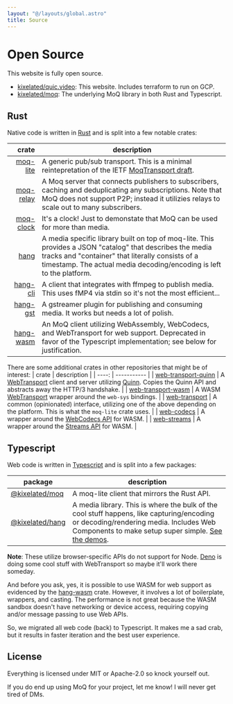 ```yaml
---
layout: "@/layouts/global.astro"
title: Source
---
```


# Open Source

This website is fully open source.

- [kixelated/quic.video](https://github.com/kixelated/quic.video): This website. Includes terraform to run on GCP.
- [kixelated/moq](https://github.com/kixelated/moq-rs): The underlying MoQ library in both Rust and Typescript.

## Rust
Native code is written in [Rust](https://github.com/kixelated/moq/tree/main/rs) and is split into a few notable crates:

|                                                                               crate | description                                                                                                                                           |
| ----------------------------------------------------------------------------------: | ----------------------------------------------------------------------------------------------------------------------------------------------------- |
|                [moq-lite](https://docs.rs/moq-lite/latest/moq_lite/) | A generic pub/sub transport. This is a minimal reintepretation of the IETF [MoqTransport draft](https://datatracker.ietf.org/doc/draft-ietf-moq-transport/).  |
|                [moq-relay](https://github.com/kixelated/moq/tree/main/rs/moq-relay) | A Moq server that connects publishers to subscribers, caching and deduplicating any subscriptions. Note that MoQ does not support P2P; instead it utilizies relays to scale out to many subscribers.                                                            |
|                [moq-clock](https://github.com/kixelated/moq/tree/main/rs/moq-clock) | It's a clock! Just to demonstate that MoQ can be used for more than media.                                                                            |
|                    [hang](https://docs.rs/hang/latest/hang/) | A media specific library built on top of moq-lite. This provides a JSON "catalog" that describes the media tracks and "container" that literally consists of a timestamp. The actual media decoding/encoding is left to the platform. |
|                    [hang-cli](https://github.com/kixelated/moq/tree/main/hang-cli) | A client that integrates with ffmpeg to publish media. This uses fMP4 via stdin so it's not the most efficient...                                                                                             |
|                    [hang-gst](https://github.com/kixelated/moq/tree/main/hang-gst) | A gstreamer plugin for publishing and consuming media. It works but needs a lot of polish. |
|                    [hang-wasm](https://github.com/kixelated/moq/tree/main/hang-wasm) | An MoQ client utilizing WebAssembly, WebCodecs, and WebTransport for web support. Deprecated in favor of the Typescript implementation; see below for justification. |


There are some additional crates in other repositories that might be of interest:
| crate | description |
| ----: | ----------- |
| [web-transport-quinn](https://docs.rs/web-transport-quinn/latest/web_transport_quinn/) | A [WebTransport](https://datatracker.ietf.org/doc/draft-ietf-webtrans-http3/) client and server utilizing [Quinn](https://github.com/quinn-rs/quinn). Copies the Quinn API and abstracts away the HTTP/3 handshake.  |
| [web-transport-wasm](https://github.com/kixelated/web-transport-rs/tree/main/web-transport-wasm) | A WASM [WebTransport](https://datatracker.ietf.org/doc/draft-ietf-webtrans-http3/) wrapper around the `web-sys` bindings. |
| [web-transport](https://github.com/kixelated/web-transport-rs) | A common (opinionated) interface, utilizing one of the above depending on the platform. This is what the `moq-lite` crate uses. |
| [web-codecs](https://docs.rs/web-codecs/latest/web_codecs/) | A wrapper around the [WebCodecs API](https://developer.mozilla.org/en-US/docs/Web/API/WebCodecs_API) for WASM. |
| [web-streams](https://docs.rs/web-streams/latest/web_streams/) | A wrapper around the [Streams API](https://developer.mozilla.org/en-US/docs/Web/API/Streams_API) for WASM. |


## Typescript
Web code is written in [Typescript](https://github.com/kixelated/moq/tree/main/js) and is split into a few packages:

| package | description |
| ------- | ----------- |
| [@kixelated/moq](https://www.npmjs.com/package/@kixelated/moq) | A moq-lite client that mirrors the Rust API.  |
| [@kixelated/hang](https://www.npmjs.com/package/@kixelated/hang) | A media library. This is where the bulk of the cool stuff happens, like capturing/encoding or decoding/rendering media. Includes Web Components to make setup super simple. [See the demos](https://github.com/kixelated/moq/tree/main/js/hang/demo). |

**Note**: These utilize browser-specific APIs do not support for Node.
[Deno](https://deno.com/) is doing some cool stuff with WebTransport so maybe it'll work there someday.

And before you ask, yes, it is possible to use WASM for web support as evidenced by the [hang-wasm](https://github.com/kixelated/moq/tree/main/hang-wasm) crate.
However, it involves a lot of boilerplate, wrappers, and casting.
The performance is not great because the WASM sandbox doesn't have networking or device access, requiring copying and/or message passing to use Web APIs.

So, we migrated all web code (back) to Typescript.
It makes me a sad crab, but it results in faster iteration and the best user experience.



## License

Everything is licensed under MIT or Apache-2.0 so knock yourself out.

If you do end up using MoQ for your project, let me know!
I will never get tired of DMs.
